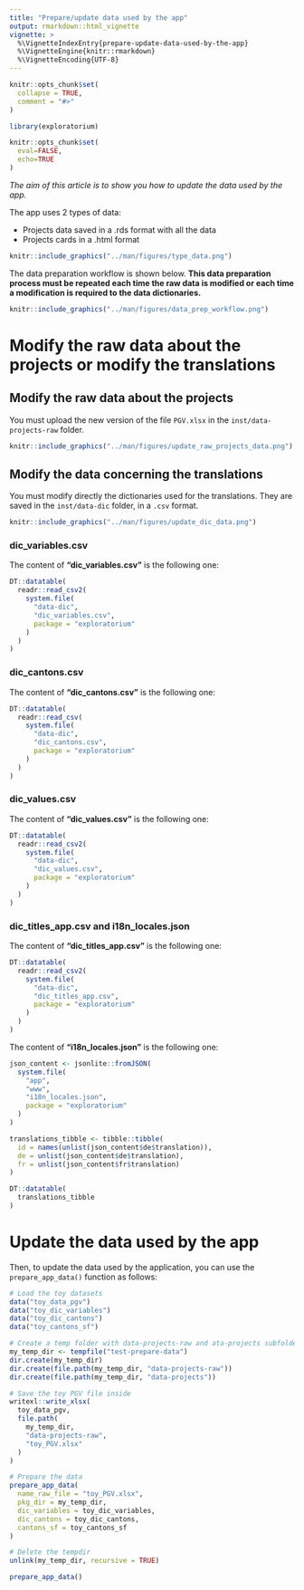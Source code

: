 ```yaml
---
title: "Prepare/update data used by the app"
output: rmarkdown::html_vignette
vignette: >
  %\VignetteIndexEntry{prepare-update-data-used-by-the-app}
  %\VignetteEngine{knitr::rmarkdown}
  %\VignetteEncoding{UTF-8}
---
```


```r
knitr::opts_chunk$set(
  collapse = TRUE,
  comment = "#>"
)
```

```r
library(exploratorium)
```

<!-- WARNING - This vignette is generated by {fusen} from dev/flat_prepare_data.Rmd: do not edit by hand -->

```r
knitr::opts_chunk$set(
  eval=FALSE,
  echo=TRUE
)
```

*The aim of this article is to show you how to update the data used by the app.*

The app uses 2 types of data: 

- Projects data saved in a .rds format with all the data
- Projects cards in a .html format


```r
knitr::include_graphics("../man/figures/type_data.png")
```

The data preparation workflow is shown below. **This data preparation process must be repeated each time the raw data is modified or each time a modification is required to the data dictionaries.**


```r
knitr::include_graphics("../man/figures/data_prep_workflow.png")
```

# Modify the raw data about the projects or modify the translations

## Modify the raw data about the projects

You must upload the new version of the file `PGV.xlsx` in the `inst/data-projects-raw` folder.


```r
knitr::include_graphics("../man/figures/update_raw_projects_data.png")
```

## Modify the data concerning the translations

You must modify directly the dictionaries used for the translations. They are saved in the `inst/data-dic` folder, in a `.csv` format.


```r
knitr::include_graphics("../man/figures/update_dic_data.png")
```

### dic_variables.csv

The content of **"dic_variables.csv"** is the following one:


```r
DT::datatable(
  readr::read_csv2(
    system.file(
      "data-dic",
      "dic_variables.csv", 
      package = "exploratorium"
    )
  )
)
```

### dic_cantons.csv

The content of **"dic_cantons.csv"** is the following one:


```r
DT::datatable(
  readr::read_csv(
    system.file(
      "data-dic",
      "dic_cantons.csv", 
      package = "exploratorium"
    )
  )
)
```

  

### dic_values.csv

The content of **"dic_values.csv"** is the following one:


```r
DT::datatable(
  readr::read_csv2(
    system.file(
      "data-dic",
      "dic_values.csv", 
      package = "exploratorium"
    )
  )
)
```

### dic_titles_app.csv and i18n_locales.json

The content of **"dic_titles_app.csv"** is the following one:


```r
DT::datatable(
  readr::read_csv2(
    system.file(
      "data-dic",
      "dic_titles_app.csv", 
      package = "exploratorium"
    )
  )
)
```

The content of **"i18n_locales.json"** is the following one:


```r
json_content <- jsonlite::fromJSON(
  system.file(
    "app",
    "www",
    "i18n_locales.json",
    package = "exploratorium"
  )
)

translations_tibble <- tibble::tibble(
  id = names(unlist(json_content$de$translation)),
  de = unlist(json_content$de$translation),
  fr = unlist(json_content$fr$translation)
)

DT::datatable(
  translations_tibble
)
```

# Update the data used by the app

Then, to update the data used by the application, you can use the `prepare_app_data()` function as follows:



  

```r
# Load the toy datasets
data("toy_data_pgv")
data("toy_dic_variables")
data("toy_dic_cantons")
data("toy_cantons_sf")

# Create a temp folder with data-projects-raw and ata-projects subfolder
my_temp_dir <- tempfile("test-prepare-data")
dir.create(my_temp_dir)
dir.create(file.path(my_temp_dir, "data-projects-raw"))
dir.create(file.path(my_temp_dir, "data-projects"))

# Save the toy PGV file inside
writexl::write_xlsx(
  toy_data_pgv, 
  file.path(
    my_temp_dir, 
    "data-projects-raw", 
    "toy_PGV.xlsx"
  )
)

# Prepare the data
prepare_app_data(
  name_raw_file = "toy_PGV.xlsx",
  pkg_dir = my_temp_dir, 
  dic_variables = toy_dic_variables, 
  dic_cantons = toy_dic_cantons,
  cantons_sf = toy_cantons_sf
)

# Delete the tempdir
unlink(my_temp_dir, recursive = TRUE)
```

```r
prepare_app_data()
```


